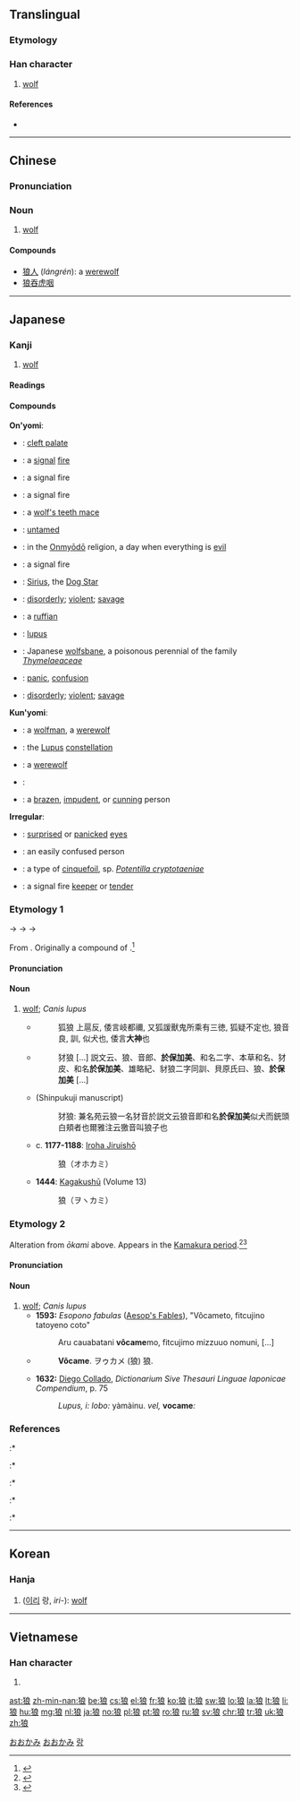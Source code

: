 {{also|狠}}
==Translingual==

===Etymology===
{{Han compound|犬|良|ls=psc|c1=s|c2=p|alt1=犭}}

===Han character===
{{Han char|rn=94|rad=犬|as=07|sn=10|four=4323<sub>2</sub>|canj=[[大]][[竹]][[戈]][[日]][[女]] (KHIAV)|ids=⿰[[犭]][[良]]}}

# [[wolf]]

====References====
* {{Han ref|kx=0712.020|dkj=20432|dj=1124.030|hdz=21350.070|uh=72FC|ud=29436|bh=AF54|bd=44884}}

----

==Chinese==
{{zh-forms}}

===Pronunciation===
{{zh-pron
|m=láng,hǎng,lǎng,làng
|c=long4
|mn=lông
|mc=y
|oc=y
|ma=Zh-láng.ogg
|cat=n
}}

===Noun===
{{zh-noun|mw={{zh-l|匹}}, {{zh-l|只/隻}}, {{zh-l|条/條}}}}

# [[wolf]]

====Compounds====
* [[狼人]] (''lángrén''): a [[werewolf]]
* [[狼吞虎咽]]<!-- is this a single word/idiom? -->

----

==Japanese==

===Kanji===
{{ja-kanji|grade=8|rs=犬07}}

# [[wolf]]

====Readings====
{{ja-readings
|goon=[[ろう]] (rō)
|kanon=[[ろう]] (rō)
|kun=[[おおかみ]] (ōkami)
}}

====Compounds====
{{der-top|Compounds}}
'''On'yomi''':
* {{ja-r|狼咽|ろういん}}: [[cleft palate]]
* {{ja-r|狼烟|ろうえん}}: a [[signal]] [[fire]]
* {{ja-r|狼煙|ろうえん}}: a signal fire
* {{ja-r|狼火|ろうか}}: a signal fire
* {{ja-r|狼牙棒|ろうげぼう}}: a [[wolf's teeth mace]]
* {{ja-r|狼子野心|ろうしやしん}}: [[untamed]]
* {{ja-r|狼藉日|ろうじゃくにち}}: in the [[Onmyōdō]] religion, a day when everything is [[evil]]
* {{ja-r|狼燧|ろうすい}}: a signal fire
* {{ja-r|狼星|ろうせい}}: [[Sirius]], the [[Dog Star]]
* {{ja-r|狼藉|ろうぜき}}:  [[disorderly]]; [[violent]]; [[savage]]
* {{ja-r|狼藉者|ろうぜきもの}}: a [[ruffian]]
* {{ja-r|狼瘡|ろうそう}}: {{context|disease|lang=ja}} [[lupus]]
* {{ja-r|狼毒|ろうどく}}: Japanese [[wolfsbane]], a poisonous perennial of the family ''[[Thymelaeaceae]]''
* {{ja-r|狼狽|ろうばい}}: [[panic]], [[confusion]]
* {{ja-r|狼戻|ろうれい}}: [[disorderly]]; [[violent]]; [[savage]]

'''Kun'yomi''':
* {{ja-r|狼男|おおかみ おとこ}}: a [[wolfman]], a [[werewolf]]
* {{ja-r|狼座|おおかみざ}}: the [[Lupus]] [[constellation]]
* {{ja-r|狼人間|おおかみ にんげん}}: a [[werewolf]]
* {{ja-r|狼弾|おおかみ はじき}}:
* {{ja-r|狼者|おおかみもの}}: a [[brazen]], [[impudent]], or [[cunning]] person

'''Irregular''':
* {{ja-r|狼狽眼|うろたえまなこ}}: [[surprised]] or [[panicked]] [[eye]]s
* {{ja-r|狼狽者|うろたえもの}}: an easily confused person
* {{ja-r|狼牙|みつもとそう}}: a type of [[cinquefoil]], sp. ''[[Potentilla cryptotaeniae]]''
* {{ja-r|狼煙守|のろしまもり}}: a signal fire [[keeper]] or [[tender]]
{{der-bottom}}

===Etymology 1===
{{IPAchar|/opokami/}} → {{IPAchar|/oɸokami/}} → {{IPAchar|/owokami/}} → {{IPAchar|/oːkami/}}

From {{etyl|ojp|ja|sort=おおかみ}}.  Originally a compound of {{compound|lang=ja|sort=おおかみ|大|tr1=opo</i>, modern <i>ō|t1=great|神|tr2=kami|t2=god, spirit}}.<ref name="KDJ">{{R:Kokugo Dai Jiten}}</ref>

====Pronunciation====
{{ja-pron|yomi=k|おおかみ|acc=1|acc_ref=DJR}}

====Noun====
{{ja-noun|おおかみ|hhira=おほかみ|count=匹}}

# [[wolf|wolf]]; ''Canis lupus''
#* {{RQ:Shin'yaku Kegonkyō Ongi Shiki}}
#*: 狐狼 上扈反, 倭言岐都禰, 又狐諼獸鬼所乘有三徳, 狐疑不定也, 狼音良, 訓, 似犬也, 倭言'''大神'''也
#* {{RQ:Wamyō Ruijushō|7|56}}
#*: 犲狼 [...] 説文云、狼、音郎、'''於保加美'''、和名二字、本草和名、犲皮、和名'''於保加美'''、雄略紀、豺狼二字同訓、貝原氏曰、狼、'''於保加美''' [...]
#* {{RQ:Wamyō Ruijushō|18|17}} (Shinpukuji manuscript)
#*: 犲狼: 兼名苑云狼一名犲音於説文云狼音即和名'''於保加美'''似犬而銃頭白頬者也爾雅注云獥音叫狼子也
#* c. '''1177-1188''': [[w:Iroha Jiruishō|Iroha Jiruishō]]
#*: 狼（オホカミ）
#* '''1444''': [[w:Kagakushū|Kagakushū]] (Volume 13)
#*: 狼（ヲヽカミ）

===Etymology 2===
Alteration from ''ōkami'' above.  Appears in the [[w:Kamakura period|Kamakura period]].<ref name="KDJ">{{R:Kokugo Dai Jiten}}</ref><ref name="DJR">{{R:Daijirin}}</ref>

====Pronunciation====
{{ja-pron|yomi=k|おおかめ}}

====Noun====
{{ja-noun|おおかめ|hhira=おほかめ}}

# [[wolf]]; ''Canis lupus''
#* '''1593:''' ''Esopono fabulas'' ([[w:Aesop's Fables|Aesop's Fables]]), "Vôcameto, fitcujino tatoyeno coto"
#*: Aru cauabatani '''vôcame'''mo, fitcujimo mizzuuo nomuni, [...]
#* {{RQ:Nippo Jisho|697}}
#*: '''Vôcame'''. ヲゥカメ (狼) 狼.
#* '''1632:''' [[w:Diego Collado|Diego Collado]], ''Dictionarium Sive Thesauri Linguae Iaponicae Compendium'', p. 75
#*: ''Lupus, i: lobo:'' yàmàinu. ''vel,'' '''vocame''''':''

===References===
<references/>
:* {{R:Nippo Jisho}}
:* {{reference-book
  | last = Kamei
  | first = Takashi
  | title = Kagakushū: Gennabon
  | publisher = Iwanami Shoten
  | origyear = 1444
  | date = 1944
  | location = Tōkyō
  | language = Japanese
}}
:* {{R:Wamyō Ruijushō}}
:* {{reference-book
  | last = Tadakane
  | first = Tachibana
  | coauthors = [[w:Masamune Atsuo|Atsuo Masamune]] (ed.)
  | title = [[w:Iroha Jiruishō|Iroha Jiruishō]]
  | publisher = Kazama Shobō
  | year = 1971
  | origyear = c. 1177-1188
  | language = Japanese
}}
:* {{R:Nara Ibun 3}}

[[Category:1000 Japanese basic words|おおかみ]]
[[Category:ja:Mammals|おおかみ]]

----

==Korean==

===Hanja===
{{ko-hanja|hangeul=[[랑]], [[낭]]|eumhun=이리|rv=rang, nang|mr=rang, nang|y=lang, nang}}

# ([[이리]] 랑, ''iri-''): [[wolf]]

[[Category:Hanja readings|랑]]

----

==Vietnamese==

===Han character===
{{vi-hantu|[[lang]], [[lừa]]|rs=犬07}}

# {{defn|lang=vi|sort=犬07}}

[[ast:狼]]
[[zh-min-nan:狼]]
[[be:狼]]
[[cs:狼]]
[[el:狼]]
[[fr:狼]]
[[ko:狼]]
[[it:狼]]
[[sw:狼]]
[[lo:狼]]
[[la:狼]]
[[lt:狼]]
[[li:狼]]
[[hu:狼]]
[[mg:狼]]
[[nl:狼]]
[[ja:狼]]
[[no:狼]]
[[pl:狼]]
[[pt:狼]]
[[ro:狼]]
[[ru:狼]]
[[sv:狼]]
[[chr:狼]]
[[tr:狼]]
[[uk:狼]]
[[zh:狼]]